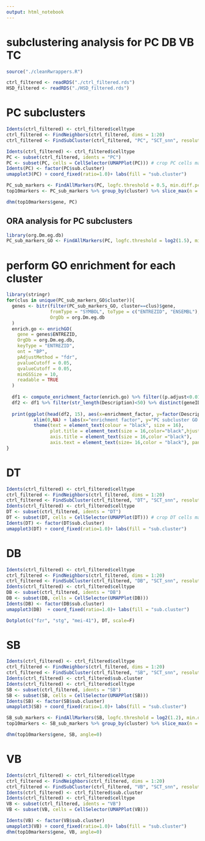 ```yaml
---
output: html_notebook
---
```

# subclustering analysis for PC DB VB TC
```r
source("./cleanRwrappers.R")
```

```r
ctrl_filtered <- readRDS("./ctrl_filtered.rds")
HSD_filtered <- readRDS("./HSD_filtered.rds")
```

# PC subclusters
```r
Idents(ctrl_filtered) <- ctrl_filtered$celltype
ctrl_filtered <- FindNeighbors(ctrl_filtered, dims = 1:20)
ctrl_filtered <- FindSubCluster(ctrl_filtered, "PC", "SCT_snn", resolution = 0.15)

Idents(ctrl_filtered) <- ctrl_filtered$celltype
PC <- subset(ctrl_filtered, idents = "PC")
PC <- subset(PC, cells = CellSelector(UMAPPlot(PC))) # crop PC cells manually
Idents(PC) <- factor(PC$sub.cluster)
umapplot3(PC) + coord_fixed(ratio=1.0)+ labs(fill = "sub.cluster")

PC_sub_markers <- FindAllMarkers(PC, logfc.threshold = 0.5, min.diff.pct = 0.0, only.pos = TRUE) # pseudocount.use=0
top10markers <- PC_sub_markers %>% group_by(cluster) %>% slice_max(n = 10, order_by = avg_log2FC)

dhm(top10markers$gene, PC)
```

## ORA analysis for PC subclusters
```r
library(org.Dm.eg.db)
PC_sub_markers_GO <- FindAllMarkers(PC, logfc.threshold = log2(1.5), min.diff.pct = 0.1, pseudocount.use=0, only.pos = T) %>% filter(p_val_adj<0.01) # extended geneset for ORA 
```


# perform GO enrichment for each cluster
```r
library(stringr)
for(clus in unique(PC_sub_markers_GO$cluster)){
  genes <- bitr(filter(PC_sub_markers_GO, cluster==clus)$gene,
                fromType = "SYMBOL", toType = c("ENTREZID", "ENSEMBL"),
                OrgDb = org.Dm.eg.db
  )
  enrich.go <- enrichGO(
    gene = genes$ENTREZID,
    OrgDb = org.Dm.eg.db,
    keyType = "ENTREZID",
    ont = "BP", 
    pAdjustMethod = "fdr",
    pvalueCutoff = 0.05,
    qvalueCutoff = 0.05,
    minGSSize = 10,
    readable = TRUE
  )
  
  df1 <- compute_enrichment_factor(enrich.go) %>% filter((p.adjust<0.01) & (Count>3))%>% arrange(desc(compute_ratio(enrichment_factor)))
  df2 <- df1 %>% filter(str_length(Description)<50) %>% distinct(geneID, .keep_all = TRUE) 
  
  print(ggplot(head(df2, 15), aes(x=enrichment_factor, y=factor(Description, levels = rev(Description)), fill=p.adjust)) + geom_col() + scale_fill_gradient(low = "#fd9999", high = "#b1d6fb") + 
          xlim(0,NA) + labs(x="enrichment factor", y="PC subcluster GO terms") + theme_bw()  + 
          theme(text = element_text(colour = "black", size = 16), 
                plot.title = element_text(size = 16,color="black",hjust = 0.5),
                axis.title = element_text(size = 16,color ="black"), 
                axis.text = element_text(size= 16,color = "black"), panel.grid=element_blank()) + ggtitle(clus))
}

```

# DT
```r

Idents(ctrl_filtered) <- ctrl_filtered$celltype
ctrl_filtered <- FindNeighbors(ctrl_filtered, dims = 1:20)
ctrl_filtered <- FindSubCluster(ctrl_filtered, "DT", "SCT_snn", resolution = 0.15)
Idents(ctrl_filtered) <- ctrl_filtered$celltype
DT <- subset(ctrl_filtered, idents = "DT")
DT <- subset(DT, cells = CellSelector(UMAPPlot(DT))) # crop DT cells manually, remove outline cell
Idents(DT) <- factor(DT$sub.cluster)
umapplot3(DT) + coord_fixed(ratio=1.0)+ labs(fill = "sub.cluster")
```

# DB
```r
Idents(ctrl_filtered) <- ctrl_filtered$celltype
ctrl_filtered <- FindNeighbors(ctrl_filtered, dims = 1:20)
ctrl_filtered <- FindSubCluster(ctrl_filtered, "DB", "SCT_snn", resolution = 0.15)
Idents(ctrl_filtered) <- ctrl_filtered$celltype
DB <- subset(ctrl_filtered, idents = "DB")
DB <- subset(DB, cells = CellSelector(UMAPPlot(DB)))
Idents(DB) <- factor(DB$sub.cluster)
umapplot3(DB)  + coord_fixed(ratio=1.0)+ labs(fill = "sub.cluster")

Dotplot(c("fzr", "stg", "mei-41"), DT, scale=F)
```


# SB
```r
Idents(ctrl_filtered) <- ctrl_filtered$celltype
ctrl_filtered <- FindNeighbors(ctrl_filtered, dims = 1:20)
ctrl_filtered <- FindSubCluster(ctrl_filtered, "SB", "SCT_snn", resolution = 0.15)
Idents(ctrl_filtered) <- ctrl_filtered$sub.cluster 
Idents(ctrl_filtered) <- ctrl_filtered$celltype
SB <- subset(ctrl_filtered, idents = "SB")
SB <- subset(SB, cells = CellSelector(UMAPPlot(SB))) 
Idents(SB) <- factor(SB$sub.cluster)
umapplot3(SB) + coord_fixed(ratio=1.0)+ labs(fill = "sub.cluster")

SB_sub_markers <- FindAllMarkers(SB, logfc.threshold = log2(1.2), min.diff.pct = 0.1, only.pos = FALSE)
top10markers <- SB_sub_markers %>% group_by(cluster) %>% slice_max(n = 10, order_by = avg_log2FC)

dhm(top10markers$gene, SB, angle=0)
```


# VB
```r
Idents(ctrl_filtered) <- ctrl_filtered$celltype
ctrl_filtered <- FindNeighbors(ctrl_filtered, dims = 1:20)
ctrl_filtered <- FindSubCluster(ctrl_filtered, "VB", "SCT_snn", resolution = 0.15)
Idents(ctrl_filtered) <- ctrl_filtered$sub.cluster 
Idents(ctrl_filtered) <- ctrl_filtered$celltype
VB <- subset(ctrl_filtered, idents = "VB")
VB <- subset(VB, cells = CellSelector(UMAPPlot(VB)))

Idents(VB) <- factor(VB$sub.cluster)
umapplot3(VB) + coord_fixed(ratio=1.0)+ labs(fill = "sub.cluster")
dhm(top10markers$gene, VB, angle=0)
```

